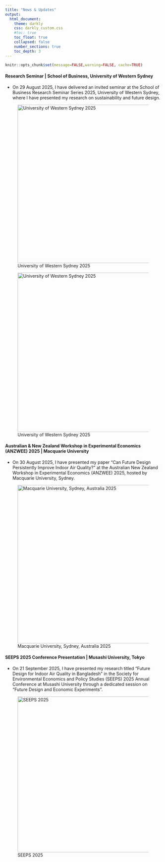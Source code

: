 ```yaml
---
title: "News & Updates"
output:
  html_document:
    theme: darkly
    css: darkly_custom.css
    #toc: true
    toc_float: true
    collapsed: false
    number_sections: true
    toc_depth: 3
---
```


```r
knitr::opts_chunk$set(message=FALSE,warning=FALSE, cache=TRUE)
```

#### Research Seminar | School of Business, University of Western Sydney

- On 29 August 2025, I have delivered an invited seminar at the School of Business Research Seminar Series 2025, University of Western Sydney, where I have presented my research on sustainability and future design.

![University of Western Sydney 2025](img/Western_Sydney_2025_1.JPG){width="511"}

![University of Western Sydney 2025](img/Western_Sydney_2025_2.JPG){width="514"}

#### Australian & New Zealand Workshop in Experimental Economics (ANZWEE) 2025 | Macquarie University

- On 30 August 2025, I have presented my paper “Can Future Design Persistently Improve Indoor Air Quality?” at the Australian New Zealand Workshop in Experimental Economics (ANZWEE) 2025, hosted by Macquarie University, Sydney.

![Macquarie University, Sydney, Australia 2025](img/ANZWEE_2025.JPG){width="511"}

#### SEEPS 2025 Conference Presentation | Musashi University, Tokyo

- On 21 September 2025, I have presented my research titled "Future Design for Indoor Air Quality in Bangladesh" in the Society for Environmental Economics and Policy Studies (SEEPS) 2025 Annual Conference at Musashi University through a dedicated session on “Future Design and Economic Experiments”.

![SEEPS 2025](img/SEEPS_2025.JPG){width="503"}


